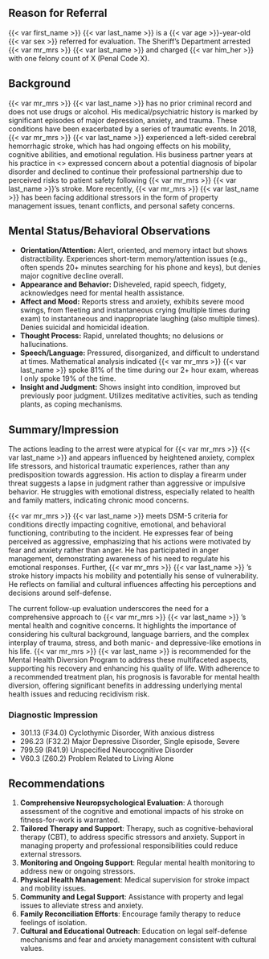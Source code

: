 ## Reason for Referral

{{< var first_name >}} {{< var last_name >}} is a {{< var age >}}-year-old {{< var sex >}} referred for evaluation. The Sheriff's Department arrested {{< var mr_mrs >}} {{< var last_name >}} and charged {{< var him_her >}} with one felony count of X (Penal Code X).

## Background

{{< var mr_mrs >}} {{< var last_name >}}  has no prior criminal record and does not use drugs or alcohol. His medical/psychiatric history is marked by significant episodes of major depression, anxiety, and trauma. These conditions have been exacerbated by a series of traumatic events. In 2018, {{< var mr_mrs >}} {{< var last_name >}} experienced a left-sided cerebral hemorrhagic stroke, which has had ongoing effects on his mobility, cognitive abilities, and emotional regulation. His business partner years at his practice in <<CITY>> expressed concern about a potential diagnosis of bipolar disorder and declined to continue their professional partnership due to perceived risks to patient safety following {{< var mr_mrs >}} {{< var last_name >}}'s stroke. More recently, {{< var mr_mrs >}} {{< var last_name >}} has been facing additional stressors in the form of property management issues, tenant conflicts, and personal safety concerns.

## Mental Status/Behavioral Observations

::: {.block above="1.2em"}
- **Orientation/Attention:** Alert, oriented, and memory intact but shows distractibility. Experiences short-term memory/attention issues (e.g., often spends 20+ minutes searching for his phone and keys), but denies major cognitive decline overall.
- **Appearance and Behavior:** Disheveled, rapid speech, fidgety, acknowledges need for mental health assistance.
- **Affect and Mood:** Reports stress and anxiety, exhibits severe mood swings,
from fleeting and instantaneous crying (multiple times during exam) to instantaneous and
inappropriate laughing (also multiple times). Denies suicidal and homicidal ideation.
- **Thought Process:** Rapid, unrelated thoughts; no delusions or hallucinations.
- **Speech/Language:** Pressured, disorganized, and difficult to understand at
times. Mathematical analysis indicated {{< var mr_mrs >}} {{< var last_name >}}  spoke 81% of the time during our
2+ hour exam, whereas I only spoke 19% of the time.
- **Insight and Judgment:** Shows insight into condition, improved but
previously poor judgment. Utilizes meditative activities, such as tending
plants, as coping mechanisms.
:::

## Summary/Impression

The actions leading to the arrest were atypical for {{< var mr_mrs >}} {{< var last_name >}} and appears influenced by heightened anxiety, complex life stressors, and historical traumatic experiences, rather than any predisposition towards aggression. His action to display a firearm under threat suggests a lapse in judgment rather than aggressive or impulsive behavior. He struggles with emotional distress, especially related to health and family matters, indicating chronic mood concerns.

{{< var mr_mrs >}} {{< var last_name >}} meets DSM-5 criteria for conditions directly impacting cognitive, emotional, and behavioral functioning, contributing to the incident. He expresses fear of being perceived as aggressive, emphasizing that his actions were motivated by fear and anxiety rather than anger. He has participated in anger management, demonstrating awareness of his need to regulate his emotional responses. Further, {{< var mr_mrs >}} {{< var last_name >}} 's stroke history impacts his mobility and potentially his sense of vulnerability. He reflects on familial and cultural influences affecting his perceptions and decisions around self-defense.

The current follow-up evaluation underscores the need for a comprehensive approach to {{< var mr_mrs >}} {{< var last_name >}} 's mental health and cognitive concerns. It highlights the importance of considering his cultural background, language barriers, and the complex interplay of trauma, stress, and both manic- and depressive-like emotions in his life. {{< var mr_mrs >}} {{< var last_name >}} is recommended for the Mental Health Diversion Program to address these multifaceted aspects, supporting his recovery and enhancing his quality of life. With adherence to a recommended treatment plan, his prognosis is favorable for mental health diversion, offering significant benefits in addressing underlying mental health issues and reducing recidivism risk.

### Diagnostic Impression

- 301.13 (F34.0) Cyclothymic Disorder, With anxious distress
- 296.23 (F32.2) Major Depressive Disorder, Single episode, Severe
- 799.59 (R41.9) Unspecified Neurocognitive Disorder
- V60.3 (Z60.2) Problem Related to Living Alone

## Recommendations

1. **Comprehensive Neuropsychological Evaluation**: A thorough assessment of the
cognitive and emotional impacts of his stroke on fitness-for-work is warranted.
2. **Tailored Therapy and Support**: Therapy, such as cognitive-behavioral therapy (CBT), to address specific stressors and anxiety. Support in managing property and professional responsibilities could reduce external stressors.
3. **Monitoring and Ongoing Support**: Regular mental health monitoring to address new or ongoing stressors.
4. **Physical Health Management**: Medical supervision for stroke impact and mobility issues.
5. **Community and Legal Support**: Assistance with property and legal issues to alleviate stress and anxiety.
6. **Family Reconciliation Efforts**: Encourage family therapy to reduce feelings of isolation.
7. **Cultural and Educational Outreach**: Education on legal self-defense mechanisms and fear and anxiety management consistent with cultural values.

